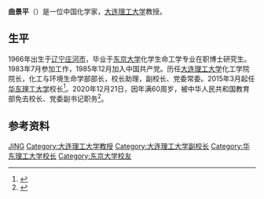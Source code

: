 {{expand|time=2012-03-04T21:18:27+00:00}}
'''曲景平'''（{{bd|1960年|10月|}}）是一位中国化学家，[[大连理工大学|大连理工大学]]教授。

==生平==
1966年出生于[[辽宁|辽宁]][[庄河市|庄河市]]，毕业于[[东京大学|东京大学]]化学生命工学专业在职博士研究生。1983年7月参加工作，1985年12月加入中国共产党。历任[[大连理工大学|大连理工大学]]化工学院院长，化工与环境生命学部部长，校长助理，副校长、党委常委。2015年3月起任[[华东理工大学|华东理工大学]]校长<ref>{{cite web |url=http://renshi.people.com.cn/n/2015/0317/c139617-26702883.html |language= |title=杜慧芳任华东理工大学党委书记 曲景平任校长（图） |publisher=人民网－中国共产党新闻网 |date=2015年3月17日 |accessdate= |archive-date=2015年4月6日 |archive-url=https://web.archive.org/web/20150406155940/http://renshi.people.com.cn/n/2015/0317/c139617-26702883.html |dead-url=no }}</ref>。2020年12月21日，因年满60周岁，被中华人民共和国教育部免去校长、党委副书记职务<ref>{{cite news |author1=党委宣传部 |title=教育部任命轩福贞为华东理工大学校长 |url=https://news.ecust.edu.cn/2020/1221/c6a157720/page.htm |accessdate=2021-02-07 |publisher=华东理工大学 |archive-date=2021-01-15 |archive-url=https://web.archive.org/web/20210115212220/https://news.ecust.edu.cn/2020/1221/c6a157720/page.htm |dead-url=no }}</ref>。

== 参考资料 ==
{{reflist}}

{{start box}}
{{s-edu}}
{{succession box|[[钱旭红|钱旭红]]|[[轩福贞|轩福贞]]|[[华东理工大学|华东理工大学]]校长|2015年3月—2020年12月21日}}
{{end box}}

{{华东理工大学}}
{{DEFAULTSORT:Q曲}}
[[Category:曲姓|JING]]
[[Category:大连理工大学教授|Category:大连理工大学教授]]
[[Category:大连理工大学副校长|Category:大连理工大学副校长]]
[[Category:华东理工大学校长|Category:华东理工大学校长]]
[[Category:东京大学校友|Category:东京大学校友]]